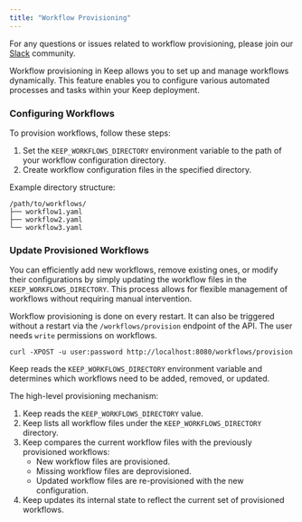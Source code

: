 ```yaml
---
title: "Workflow Provisioning"
---
```


<Tip>For any questions or issues related to workflow provisioning, please join our [Slack](https://slack.keephq.dev) community.</Tip>

Workflow provisioning in Keep allows you to set up and manage workflows dynamically. This feature enables you to configure various automated processes and tasks within your Keep deployment.

### Configuring Workflows

To provision workflows, follow these steps:

1. Set the `KEEP_WORKFLOWS_DIRECTORY` environment variable to the path of your workflow configuration directory.
2. Create workflow configuration files in the specified directory.

Example directory structure:
```
/path/to/workflows/
├── workflow1.yaml
├── workflow2.yaml
└── workflow3.yaml
```
### Update Provisioned Workflows

You can efficiently add new workflows, remove existing ones, or modify their configurations by simply updating the workflow files in the `KEEP_WORKFLOWS_DIRECTORY`. This process allows for flexible management of workflows without requiring manual intervention.

Workflow provisioning is done on every restart. It can also be triggered without a restart via the `/workflows/provision` endpoint of the API. The user needs `write` permissions on workflows.

```
curl -XPOST -u user:password http://localhost:8080/workflows/provision
```

Keep reads the `KEEP_WORKFLOWS_DIRECTORY` environment variable and determines which workflows need to be added, removed, or updated.

The high-level provisioning mechanism:
1. Keep reads the `KEEP_WORKFLOWS_DIRECTORY` value.
2. Keep lists all workflow files under the `KEEP_WORKFLOWS_DIRECTORY` directory.
3. Keep compares the current workflow files with the previously provisioned workflows:
   - New workflow files are provisioned.
   - Missing workflow files are deprovisioned.
   - Updated workflow files are re-provisioned with the new configuration.
4. Keep updates its internal state to reflect the current set of provisioned workflows.
